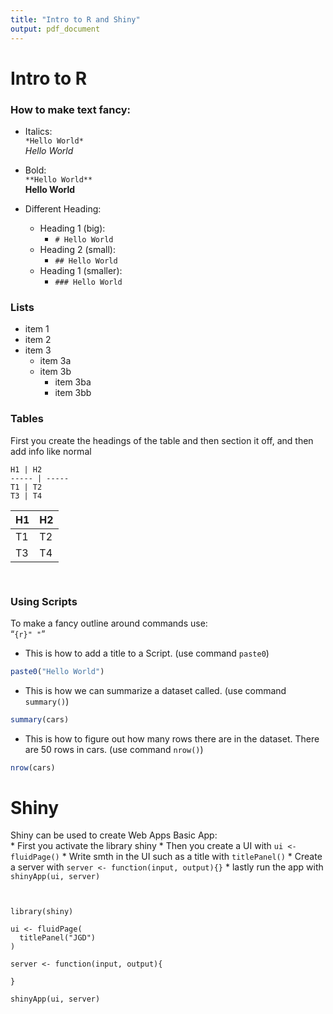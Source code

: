 ```yaml
---
title: "Intro to R and Shiny"
output: pdf_document
---
```


# Intro to R

### How to make text fancy:

-   Italics:\
    `*Hello World*`\
    *Hello World*

-   Bold:\
    `**Hello World**`\
    **Hello World**

-   Different Heading:  

    -   Heading 1 (big):
        -   `# Hello World`
    -   Heading 2 (small):
        -   `## Hello World`
    -   Heading 1 (smaller):
        -   `### Hello World`

### Lists

-   item 1
-   item 2
-   item 3
    -   item 3a
    -   item 3b
        -   item 3ba
        -   item 3bb
        
### Tables
First you create the headings of the table and then section it off, and then add info like normal
```
H1 | H2
----- | -----
T1 | T2
T3 | T4
```
H1 | H2
----- | -----
T1 | T2
T3 | T4
```  
  
```
### Using Scripts
To make a fancy outline around commands use:  
"```{r}"
"```"

* This is how to add a title to a Script. (use command `paste0`)
```r
paste0("Hello World")
```

* This is how we can summarize a dataset called. (use command `summary()`)
```r
summary(cars)
```

* This is how to figure out how many rows there are in the dataset. There are 50 rows in cars. (use command `nrow()`)
```r
nrow(cars)
```

# Shiny
Shiny can be used to create Web Apps
Basic App:  
* First you activate the library shiny
* Then you create a UI with `ui <- fluidPage()`
* Write smth in the UI such as a title with `titlePanel()`
* Create a server with `server <- function(input, output){}`
* lastly run the app with `shinyApp(ui, server)`
```


```
```
library(shiny)

ui <- fluidPage(
  titlePanel("JGD")
)

server <- function(input, output){
  
}

shinyApp(ui, server)
```


